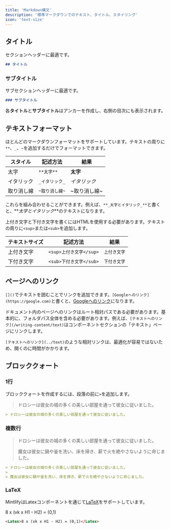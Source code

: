 ```yaml
---
title: 'Markdown構文'
description: '標準マークダウンでのテキスト、タイトル、スタイリング'
icon: 'text-size'
---
```


## タイトル

セクションヘッダーに最適です。

```md
## タイトル
```

### サブタイトル

サブセクションヘッダーに最適です。

```md
### サブタイトル
```

<Tip>

各**タイトル**と**サブタイトル**はアンカーを作成し、右側の目次にも表示されます。

</Tip>

## テキストフォーマット

ほとんどのマークダウンフォーマットをサポートしています。テキストの周りに`**`、`_`、`~`を追加するだけでフォーマットできます。

| スタイル | 記述方法 | 結果 |
| ------------- | ----------------- | --------------- |
| 太字 | `**太字**` | **太字** |
| イタリック | `_イタリック_` | _イタリック_ |
| 取り消し線 | `~取り消し線~` | ~取り消し線~ |

これらを組み合わせることができます。例えば、`**_太字とイタリック_**`と書くと、**_太字とイタリック_**のテキストになります。

上付き文字と下付き文字を書くにはHTMLを使用する必要があります。テキストの周りに`<sup>`または`<sub>`を追加します。

| テキストサイズ | 記述方法 | 結果 |
| ----------- | ------------------------ | ---------------------- |
| 上付き文字 | `<sup>上付き文字</sup>` | <sup>上付き文字</sup> |
| 下付き文字 | `<sub>下付き文字</sub>` | <sub>下付き文字</sub> |

## ページへのリンク

`[]()`でテキストを囲むことでリンクを追加できます。`[Googleへのリンク](https://google.com)`と書くと、[Googleへのリンク](https://google.com)になります。

ドキュメント内のページへのリンクはルート相対パスである必要があります。基本的に、フォルダパス全体を含める必要があります。例えば、`[テキストへのリンク](/writing-content/text)`はコンポーネントセクションの「テキスト」ページにリンクします。

`[テキストへのリンク](../text)`のような相対リンクは、最適化が容易ではないため、開くのに時間がかかります。

## ブロッククォート

### 1行

ブロッククォートを作成するには、段落の前に`>`を追加します。

> ドロシーは彼女の城の多くの美しい部屋を通って彼女に従いました。

```md
> ドロシーは彼女の城の多くの美しい部屋を通って彼女に従いました。
```

### 複数行

> ドロシーは彼女の城の多くの美しい部屋を通って彼女に従いました。
>
> 魔女は彼女に鍋や釜を洗い、床を掃き、薪で火を絶やさないように命じました。

```md
> ドロシーは彼女の城の多くの美しい部屋を通って彼女に従いました。
>
> 魔女は彼女に鍋や釜を洗い、床を掃き、薪で火を絶やさないように命じました。
```

### LaTeX

MintlifyはLatexコンポーネントを通じて[LaTeX](https://www.latex-project.org)をサポートしています。

<Latex>8 x (vk x H1 - H2) = (0,1)</Latex>

```md
<Latex>8 x (vk x H1 - H2) = (0,1)</Latex>
```